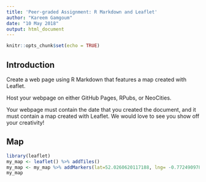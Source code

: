 ---
title: 'Peer-graded Assignment: R Markdown and Leaflet'
author: "Kareem Gamgoum"
date: "10 May 2018"
output: html_document
---

```{r setup, include=FALSE}
knitr::opts_chunk$set(echo = TRUE)
```

## Introduction

Create a web page using R Markdown that features a map created with Leaflet.

Host your webpage on either GitHub Pages, RPubs, or NeoCities.

Your webpage must contain the date that you created the document, and it must contain a map created with Leaflet. We would love to see you show off your creativity!

## Map

```{r}
library(leaflet)
my_map <- leaflet() %>% addTiles() 
my_map <- my_map %>% addMarkers(lat=52.0260620117188, lng= -0.772490978240967, popup="TwentyCi - My Office")
my_map

```